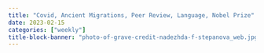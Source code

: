 ```yaml
---
title: "Covid, Ancient Migrations, Peer Review, Language, Nobel Prize"
date: 2023-02-15
categories: ["weekly"]
title-block-banner: "photo-of-grave-credit-nadezhda-f-stepanova_web.jpg"
---
```

